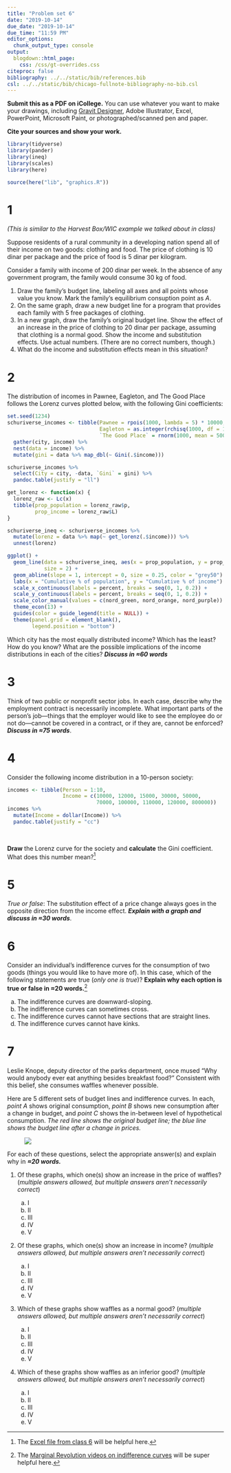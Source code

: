 ```yaml
---
title: "Problem set 6"
date: "2019-10-14"
due_date: "2019-10-14"
due_time: "11:59 PM"
editor_options: 
  chunk_output_type: console
output:
  blogdown::html_page:
    css: /css/gt-overrides.css
citeproc: false
bibliography: ../../static/bib/references.bib
csl: ../../static/bib/chicago-fullnote-bibliography-no-bib.csl
---
```



**Submit this as a PDF on iCollege.** You can use whatever you want to make your drawings, including [Gravit Designer](https://gravit.io/), Adobe Illustrator, Excel, PowerPoint, Microsoft Paint, or photographed/scanned pen and paper.

**Cite your sources and show your work.**

```r
library(tidyverse)
library(pander)
library(ineq)
library(scales)
library(here)

source(here("lib", "graphics.R"))
```


# 1

*(This is similar to the Harvest Box/WIC example we talked about in class)*

Suppose residents of a rural community in a developing nation spend all of their income on two goods: clothing and food. The price of clothing is 10 dinar per package and the price of food is 5 dinar per kilogram.

Consider a family with income of 200 dinar per week. In the absence of any government program, the family would consume 30 kg of food. 

1. Draw the family's budget line, labeling all axes and all points whose value you know. Mark the family's equilibrium consuption point as $A$. 
2. On the same graph, draw a new budget line for a program that provides each family with 5 free packages of clothing. 
3. In a new graph, draw the family's original budget line. Show the effect of an increase in the price of clothing to 20 dinar per package, assuming that clothing is a normal good. Show the income and substitution effects. Use actual numbers. (There are no correct numbers, though.)
4. What do the income and substitution effects mean in this situation?


# 2

The distribution of incomes in Pawnee, Eagleton, and The Good Place follows the Lorenz curves plotted below, with the following Gini coefficients:

```r
set.seed(1234)
schuriverse_incomes <- tibble(Pawnee = rpois(1000, lambda = 5) * 10000,
                              Eagleton = as.integer(rchisq(1000, df = 1) * 10000),
                              `The Good Place` = rnorm(1000, mean = 50000, sd = 10000)) %>% 
  gather(city, income) %>%
  nest(data = income) %>%
  mutate(gini = data %>% map_dbl(~ Gini(.$income)))

schuriverse_incomes %>%
  select(City = city, -data, `Gini` = gini) %>%
  pandoc.table(justify = "ll")
```

```r
get_lorenz <- function(x) {
  lorenz_raw <- Lc(x)
  tibble(prop_population = lorenz_raw$p,
         prop_income = lorenz_raw$L)
}

schuriverse_ineq <- schuriverse_incomes %>%
  mutate(lorenz = data %>% map(~ get_lorenz(.$income))) %>%
  unnest(lorenz)

ggplot() +
  geom_line(data = schuriverse_ineq, aes(x = prop_population, y = prop_income, color = city),
            size = 2) +
  geom_abline(slope = 1, intercept = 0, size = 0.25, color = "grey50") +
  labs(x = "Cumulative % of population", y = "Cumulative % of income") +
  scale_x_continuous(labels = percent, breaks = seq(0, 1, 0.2)) +
  scale_y_continuous(labels = percent, breaks = seq(0, 1, 0.2)) +
  scale_color_manual(values = c(nord_green, nord_orange, nord_purple)) +
  theme_econ(13) +
  guides(color = guide_legend(title = NULL)) +
  theme(panel.grid = element_blank(),
        legend.position = "bottom")
```

Which city has the most equally distributed income? Which has the least? How do you know? What are the possible implications of the income distributions in each of the cities? ***Discuss in ≈60 words***


# 3

Think of two public or nonprofit sector jobs. In each case, describe why the employment contract is necessarily incomplete. What important parts of the person's job—things that the employer would like to see the employee do or not do—cannot be covered in a contract, or if they are, cannot be enforced? ***Discuss in ≈75 words***.


# 4

Consider the following income distribution in a 10-person society:

```r
incomes <- tibble(Person = 1:10,
                  Income = c(10000, 12000, 15000, 30000, 50000, 
                             70000, 100000, 110000, 120000, 800000))
incomes %>%
  mutate(Income = dollar(Income)) %>%
  pandoc.table(justify = "cc")
```

&nbsp;

**Draw** the Lorenz curve for the society and **calculate** the Gini coefficient. What does this number mean?^[The [Excel file from class 6](class/06-class/#calculating-gini-coefficients) will be helpful here.]


# 5

*True or false*: The substitution effect of a price change always goes in the opposite direction from the income effect. ***Explain with a graph and discuss in ≈30 words***.


# 6

Consider an individual's indifference curves for the consumption of two goods (things you would like to have more of). In this case, which of the following statements are true (*only one is true*)? **Explain why each option is true or false in ≈20 words.**^[The [Marginal Revolution videos on indifference curves](/class/05-class/#marginal-revolution-university-videos) will be super helpful here.]

a. The indifference curves are downward-sloping.
b. The indifference curves can sometimes cross.
c. The indifference curves cannot have sections that are straight lines.
d. The indifference curves cannot have kinks.


# 7

Leslie Knope, deputy director of the parks department, once mused "Why would anybody ever eat anything besides breakfast food?" Consistent with this belief, she consumes waffles whenever possible.

Here are 5 different sets of budget lines and indifference curves. In each, *point A* shows original consumption, *point B* shows new consumption after a change in budget, and *point C* shows the in-between level of hypothetical consumption. *The red line shows the original budget line; the blue line shows the budget line after a change in prices.*

<figure class="fullwidth">

![](/images/assignments/indifference-curves-waffles.png)

</figure>

For each of these questions, select the appropriate answer(s) and explain why in ***≈20 words.***

1. Of these graphs, which one(s) show an increase in the price of waffles? (*multiple answers allowed, but multiple answers aren't necessarily correct*)

    a. I
    b. II
    c. III
    d. IV
    e. V

2. Of these graphs, which one(s) show an increase in income? (*multiple answers allowed, but multiple answers aren't necessarily correct*)

    a. I
    b. II
    c. III
    d. IV
    e. V
    

38. Which of these graphs show waffles as a normal good? (*multiple answers allowed, but multiple answers aren't necessarily correct*)

    a. I
    b. II
    c. III
    d. IV
    e. V
    

39. Which of these graphs show waffles as an inferior good? (*multiple answers allowed, but multiple answers aren't necessarily correct*)

    a. I
    b. II
    c. III
    d. IV
    e. V
